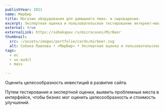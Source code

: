 ```yaml
---
publishYear: 2021
name: МирБир
title: Магазин оборудования для домашнего пиво- и сыроварения.
excerpt: Экспертная оценка и пользовательское тестирование интернет-магазина «МирБир»
external: true
externalLink: https://sobakapav.ru/microcases/MirBeer
thumbnail:
  src: ~/assets/images/portfolio/cards/mirbeer.svg
  alt: Собака Павлова • «МирБир» • Экспертная оценка и пользовательское тестирование интернет-магазина 
tags:
  - ec
  - ux-audit
  - mass
  
---
```


Оценить целесообразность инвестиций в развитие сайта.

Путем тестирования и экспертной оценки, выявить проблемные места в интерфейсе, чтобы бизнес мог оценить целесообразность и стоимость улучшений.
